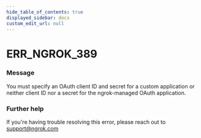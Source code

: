 ```yaml
---
hide_table_of_contents: true
displayed_sidebar: docs
custom_edit_url: null
---
```



# ERR_NGROK_389

### Message
You must specify an OAuth client ID and secret for a custom application or neither client ID nor a secret for the ngrok-managed OAuth application.

### Further help
If you're having trouble resolving this error, please reach out to [support@ngrok.com](mailto:support@ngrok.com?subject=Help%20with%20ERR_NGROK_389)


<ErrorDetails error='err_ngrok_389' />
